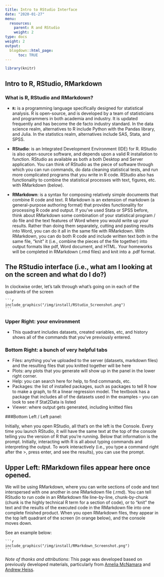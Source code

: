 ```yaml
---
title: Intro to RStudio Interface
date: "2020-01-27"
menu:
  resources:
    parent: R and RStudio
    weight: 2
type: docs
weight: 2
output:
  blogdown::html_page:
      toc: TRUE
---
```


```r
library(knitr)
```

## Intro to R, RStudio, RMarkdown

### What is R, RStudio and RMarkdown?

- **`R`:** is a programming language specifically designed for statistical analysis. R is open-source, and is developed by a team of statisticians and programmers in both academia and industry. It is updated frequently and has become the de facto industry standard. In the data science realm, alternatives to R include Python with the Pandas library, and Julia. In the statistics realm, alternatives include SAS, Stata, and SPSS.

- **RStudio**: is an Integrated Development Environment (IDE) for R. RStudio is also open-source software, and depends upon a valid R installation to function. RStudio as available as both a both Desktop and Server application. You can think of RStudio as the piece of software through which you can run commands, do data cleaning statistical tests, and run more complicated programs that you write in R code. RStudio also has functionality to combine the statistical processes with text, figures, etc. with RMarkdown (below).

- **RMarkdown**: is a syntax for composing relatively simple documents that combine R code and text. R Markdown is an extension of markdown (a general-purpose authoring format) that provides functionality for processing R code and output. If you’ve used Stata or SPSS before, think about RMarkdown some combination of your statistical program / do file and the text features of Word where you would write up your results. Rather than doing them separately, cutting and pasting results into Word, you can do it all in the same file with RMarkdown. With RMarkdown, you can do both R code and include written text both in the same file, “knit” it (i.e., combine the pieces of the file together) into output formats like pdf, Word document, and HTML. Your homeworks will be completed in RMarkdown (.rmd files) and knit into a .pdf format.


## The RStudio interface (i.e., what am I looking at on the screen and what do I do?)

In clockwise order, let's talk through what's going on in each of the quadrants of the screen

    ```r
    include_graphics("/img/install/RStudio_Screenshot.png")
    ```

### Upper Right: your environment
 - This quadrant includes datasets, created variables, etc, and history shows all of the commands that you've previously entered. 

### Bottom Right: a bunch of very helpful tabs

- Files:  anything you’ve uploaded to the server (datasets, markdown files) and the resulting files that you knitted together will be here
- Plots: any plots that you generate will show up in the panel in the lower right corner.
- Help:  you can search here for help, to find commands, etc.
- Packages: the list of installed packages, such as packages to tell R how to make a graph, to fit a linear regression model. The textbook has a package that includes all of the datasets used in the examples – you can look to see if Stat2Data is listed
- Viewer: where output gets generated, including knitted files

###Bottom Left / Left panel: 

Initially, when you open RStudio, all that’s on the left is the Console. Every time you launch RStudio, it will have the same text at the top of the console telling you the version of R that you're running.  Below that information is the prompt.  Initially, interacting with R is all about typing commands and interpreting the output. To work interactively (i.e., you type a command right after the >, press enter, and see the results), you can use the prompt.

## Upper Left: RMarkdown files appear here once opened. 

We will be using RMarkdown, where you can write sections of code and text interspersed with one another in one RMarkdown file (.rmd). You can tell RStudio to run code in an RMarkdown file line-by-line, chunk-by-chunk (chunk is the highly technical R term for a section of code), or to “knit” the text and the results of the executed code in the RMarkdown file into one complete finished product. When you open RMarkdown files, they appear in the top left quadrant of the screen (in orange below), and the console moves down.

See an example below:

    ```r
    include_graphics("/img/install/RMarkdown_Screenshot.png")
    ```


*Note of thanks and attributions*: This page was developed based on previously developed materials, particularly from [Amelia McNamara](www.amelia.mn) and [Andrew Heiss](www.andresheiss.com). 